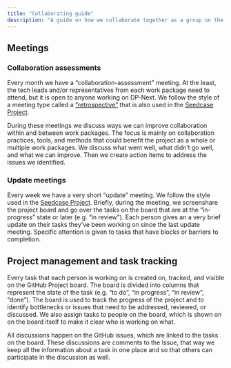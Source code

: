 ```yaml
---
title: "Collaborating guide"
description: "A guide on how we collaborate together as a group on the DP-Next project. Mainly focused on the meetings related to Work Package 1 but can be used by all work packages."
---
```


## Meetings

### Collaboration assessments

Every month we have a "collaboration-assessment" meeting. At the least,
the tech leads and/or representatives from each work package need to
attend, but it is open to anyone working on DP-Next. We follow the style
of a meeting type called a
["retrospective"](https://miro.com/agile/guide-to-retrospectives/) that
is also used in the [Seedcase
Project](https://team.seedcase-project.org/how-we-work/iteration#end-of-iteration).

During these meetings we discuss ways we can improve collaboration
within and between work packages. The focus is mainly on collaboration
practices, tools, and methods that could benefit the project as a whole
or multiple work packages. We discuss what went well, what didn't go
well, and what we can improve. Then we create action items to address
the issues we identified.

### Update meetings

Every week we have a very short "update" meeting. We follow the style
used in the [Seedcase
Project](https://team.seedcase-project.org/how-we-work/update-meetings).
Briefly, during the meeting, we screenshare the project board and go
over the tasks on the board that are at the "in-progress" state or later
(e.g. "in review"). Each person gives an a very brief update on their
tasks they've been working on since the last update meeting. Specific
attention is given to tasks that have blocks or barriers to completion.

## Project management and task tracking

Every task that each person is working on is created on, tracked, and
visible on the GitHub Project board. The board is divided into columns
that represent the state of the task (e.g. "to do", "in progress", "in
review", "done"). The board is used to track the progress of the project
and to identify bottlenecks or issues that need to be addressed,
reviewed, or discussed. We also assign tasks to people on the board,
which is shown on on the board itself to make it clear who is working on
what.

All discussions happen on the GitHub issues, which are linked to the
tasks on the board. These discussions are comments to the Issue, that
way we keep all the information about a task in one place and so that
others can participate in the discussion as well.
